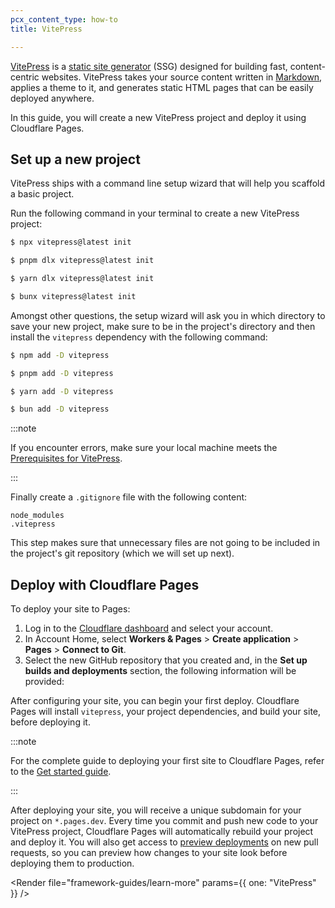 ```yaml
---
pcx_content_type: how-to
title: VitePress

---
```



[VitePress](https://vitepress.dev/) is a [static site generator](https://en.wikipedia.org/wiki/Static_site_generator) (SSG) designed for building fast, content-centric websites. VitePress takes your source content written in [Markdown](https://en.wikipedia.org/wiki/Markdown), applies a theme to it, and generates static HTML pages that can be easily deployed anywhere.

In this guide, you will create a new VitePress project and deploy it using Cloudflare Pages.

## Set up a new project

VitePress ships with a command line setup wizard that will help you scaffold a basic project.

Run the following command in your terminal to create a new VitePress project:

<Tabs> <TabItem label="npm">

```sh
$ npx vitepress@latest init
```

</TabItem> <TabItem label="pnpm">

```sh
$ pnpm dlx vitepress@latest init
```

</TabItem> <TabItem label="yarn">

```sh
$ yarn dlx vitepress@latest init
```

</TabItem> <TabItem label="bun">

```sh
$ bunx vitepress@latest init
```

</TabItem> </Tabs>

Amongst other questions, the setup wizard will ask you in which directory to save your new project, make sure
to be in the project's directory and then install the `vitepress` dependency with the following command:

<Tabs> <TabItem label="npm">

```sh
$ npm add -D vitepress
```

</TabItem> <TabItem label="pnpm">

```sh
$ pnpm add -D vitepress
```

</TabItem> <TabItem label="yarn">

```sh
$ yarn add -D vitepress
```

</TabItem> <TabItem label="bun">

```sh
$ bun add -D vitepress
```

</TabItem> </Tabs>

:::note


If you encounter errors, make sure your local machine meets the [Prerequisites for VitePress](https://vitepress.dev/guide/getting-started#prerequisites).


:::

Finally create a `.gitignore` file with the following content:

```
node_modules
.vitepress
```

This step makes sure that unnecessary files are not going to be included in the project's git repository (which we will set up next).

<Render file="tutorials-before-you-start" />

<Render file="framework-guides/create-github-repository" />

## Deploy with Cloudflare Pages

To deploy your site to Pages:

1. Log in to the [Cloudflare dashboard](https://dash.cloudflare.com/) and select your account.
2. In Account Home, select **Workers & Pages** > **Create application** > **Pages** > **Connect to Git**.
3. Select the new GitHub repository that you created and, in the **Set up builds and deployments** section, the following information will be provided:

<PagesBuildPreset framework="vitepress" />

After configuring your site, you can begin your first deploy. Cloudflare Pages will install `vitepress`, your project dependencies, and build your site, before deploying it.

:::note


For the complete guide to deploying your first site to Cloudflare Pages, refer to the [Get started guide](/pages/get-started/).


:::

After deploying your site, you will receive a unique subdomain for your project on `*.pages.dev`. Every time you commit and push new code to your VitePress project, Cloudflare Pages will automatically rebuild your project and deploy it. You will also get access to [preview deployments](/pages/configuration/preview-deployments/) on new pull requests, so you can preview how changes to your site look before deploying them to production.

<Render file="framework-guides/learn-more" params={{ one: "VitePress" }} />
